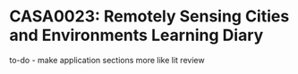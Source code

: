 # **CASA0023:** Remotely Sensing Cities and Environments Learning Diary {.unnumbered}

to-do - make application sections more like lit review
